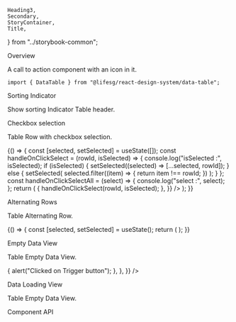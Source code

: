     Heading3,
    Secondary,
    StoryContainer,
    Title,
} from "../storybook-common";

<Meta title="Modules/DataTable" component={DataTable} />

<Title>Data Table</Title>

<Secondary>Overview</Secondary>

A call to action component with an icon in it.

```tsx
import { DataTable } from "@lifesg/react-design-system/data-table";
```

<Canvas>
    <Story name="DataTable">
        <DataTable
            headers={[
                {
                    fieldKey: "status",
                    label: "Status",
                    style: { width: "7.5rem" },
                },
                {
                    fieldKey: "time",
                    label: "Time",
                    style: { width: "15rem" },
                },
                {
                    fieldKey: "resource",
                    label: "Resource",
                    style: { width: "17.5rem" },
                },
                { fieldKey: "title", label: "Title" },
            ]}
            rows={[
                {
                    id: "100",
                    status: "Completed",
                    time: "07/Aug/2023 9.30pm",
                    resource: "Test",
                    title: "Title 1",
                },
                {
                    id: "102",
                    status: "Pending",
                    time: "07/Aug/2023 10.30pm",
                    resource: "Test",
                    title: "Titile 2",
                },
            ]}
            loadState={"success"}
        />
    </Story>
</Canvas>

<Heading3>Sorting Indicator</Heading3>

Show sorting Indicator Table header.

<Canvas>
    <Story name="Sorting Indicator">
        <DataTable
            headers={[
                {
                    fieldKey: "status",
                    label: "Status",
                    style: { width: "7.5rem" },
                    clickable: true,
                },
                {
                    fieldKey: "time",
                    label: "Time",
                    style: { width: "15rem" },
                    clickable: true,
                },
                {
                    fieldKey: "resource",
                    label: "Resource",
                    style: { width: "17.5rem" },
                    clickable: true,
                },
                { fieldKey: "title", label: "Title", clickable: true },
            ]}
            rows={[
                {
                    id: "100",
                    status: "Completed",
                    time: "07/Aug/2023 9.30pm",
                    resource: "Test",
                    title: "Title 1",
                },
                {
                    id: "102",
                    status: "Pending",
                    time: "07/Aug/2023 10.30pm",
                    resource: "Test",
                    title: "Titile 2",
                },
            ]}
            loadState={"success"}
            sortIndicators={{
                ["status"]: "desc",
                ["time"]: "desc",
                ["resource"]: "asc",
                ["title"]: "asc",
            }}
        />
    </Story>
</Canvas>

<Heading3>Checkbox selection</Heading3>

Table Row with checkbox selection.

<Canvas>
    <Story name="Checkbox selection">
        {() => {
            const [selected, setSelected] = useState([]);
            const handleOnClickSelect = (rowId, isSelected) => {
                console.log("isSelected :", isSelected);
                if (isSelected) {
                    setSelected((selected) => [...selected, rowId]);
                } else {
                    setSelected(
                        selected.filter((item) => {
                            return item !== rowId;
                        })
                    );
                }
            };
            const handleOnClickSelectAll = (select) => {
                console.log("select :", select);
            };
            return (
                <DataTable
                    headers={[
                        {
                            fieldKey: "status",
                            label: "Status",
                            style: { width: "7.5rem" },
                            clickable: true,
                        },
                        {
                            fieldKey: "time",
                            label: "Time",
                            style: { width: "15rem" },
                            clickable: true,
                        },
                        {
                            fieldKey: "resource",
                            label: "Resource",
                            style: { width: "17.5rem" },
                            clickable: true,
                        },
                        { fieldKey: "title", label: "Title", clickable: true },
                    ]}
                    rows={[
                        {
                            id: "100",
                            status: "Completed",
                            time: "07/Aug/2023 9.30pm",
                            resource: "Test",
                            title: "Title 1",
                        },
                        {
                            id: "102",
                            status: "Pending",
                            time: "07/Aug/2023 10.30pm",
                            resource: "Test",
                            title: "Titile 2",
                        },
                        {
                            id: "103",
                            status: "Common",
                            time: "07/Aug/2023 11.30pm",
                            resource: "Test",
                            title: "Titile 3",
                        },
                    ]}
                    selection={selected}
                    loadState={"success"}
                    selectionConfig={{
                        showCheckboxes: true,
                        showHeaderCheckbox: true,
                        headerWidth: "5rem",
                        onClickSelect: (fieldKey, rowId, isSelected) => {
                            handleOnClickSelect(rowId, isSelected);
                        },
                    }}
                />
            );
        }}
    </Story>
</Canvas>

<Heading3>Alternating Rows</Heading3>

Table Alternating Row.

<Canvas>
    <Story name="Alternating Rows">
        {() => {
            const [selected, setSelected] = useState();
            return (
                <DataTable
                    headers={[
                        {
                            fieldKey: "status",
                            label: "Status",
                            style: { width: "7.5rem" },
                        },
                        {
                            fieldKey: "time",
                            label: "Time",
                            style: { width: "15rem" },
                        },
                        {
                            fieldKey: "resource",
                            label: "Resource",
                            style: { width: "17.5rem" },
                        },
                        { fieldKey: "title", label: "Title" },
                    ]}
                    rows={[
                        {
                            id: "100",
                            status: "Completed",
                            time: "07/Aug/2023 9.30pm",
                            resource: "Test",
                            title: "Title 1",
                        },
                        {
                            id: "102",
                            status: "Pending",
                            time: "07/Aug/2023 10.30pm",
                            resource: "Test",
                            title: "Titile 2",
                        },
                        {
                            id: "103",
                            status: "Common",
                            time: "07/Aug/2023 11.30pm",
                            resource: "Test",
                            title: "Titile 3",
                        },
                        {
                            id: "104",
                            status: "SampleRow",
                            time: "07/Aug/2023 12.30pm",
                            resource: "Test",
                            title: "Titile 4",
                        },
                        {
                            id: "105",
                            status: "CheckRow",
                            time: "07/Aug/2023 1.30pm",
                            resource: "Test",
                            title: "Titile 5",
                        },
                    ]}
                    loadState={"success"}
                    sortIndicators={{ fieldKey: "ASC" }}
                    alternatingRows={true}
                />
            );
        }}
    </Story>
</Canvas>

<Heading3>Empty Data View</Heading3>

Table Empty Data View.

<Canvas>
    <Story name="Empty Data View">
        <DataTable
            headers={[
                {
                    fieldKey: "status",
                    label: "Status",
                    style: { width: "15rem" },
                },
                {
                    fieldKey: "time",
                    label: "Time",
                    style: { width: "15rem" },
                },
                {
                    fieldKey: "resource",
                    label: "Resource",
                    style: { width: "15rem" },
                },
                { fieldKey: "title", label: "Title" },
            ]}
            rows={[]}
            loadState={"success"}
            selectionConfig={{
                showCheckboxes: false,
                showHeaderCheckbox: true,
                headerWidth: "5rem",
            }}
            emptyView={{
                img: {
                    type: "image/jpeg",
                    srcSet: `https://assets.life.gov.sg/react-design-system/img/error/payment-unsuccessful.png`,
                },
                title: "Empty View",
                description: "This is Placeholder text",
                actionButton: {
                    children: "Trigger",
                    onClick: () => {
                        alert("Clicked on Trigger button");
                    },
                },
            }}
        />
    </Story>
</Canvas>

<Heading3>Data Loading View</Heading3>

Table Empty Data View.

<Canvas>
    <Story name="Data Loading View">
        <DataTable
            headers={[
                {
                    fieldKey: "status",
                    label: "Status",
                    style: { width: "15rem" },
                },
                {
                    fieldKey: "time",
                    label: "Time",
                    style: { width: "15rem" },
                },
                {
                    fieldKey: "resource",
                    label: "Resource",
                    style: { width: "15rem" },
                },
                { fieldKey: "title", label: "Title" },
            ]}
            rows={[]}
            loadState={"loading"}
            selectionConfig={{
                showCheckboxes: false,
                showHeaderCheckbox: true,
                headerWidth: "5rem",
            }}
        />
    </Story>
</Canvas>

<Secondary>Component API</Secondary>

<PropsTable />
